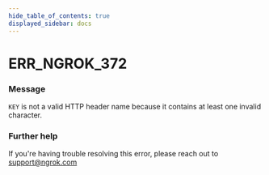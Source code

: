 ```yaml
---
hide_table_of_contents: true
displayed_sidebar: docs
---
```



# ERR_NGROK_372

### Message

`KEY` is not a valid HTTP header name because it contains at least one invalid character.

### Further help

If you're having trouble resolving this error, please reach out to [support@ngrok.com](mailto:support@ngrok.com?subject=Help%20with%20ERR_NGROK_372)

<ErrorDetails error="err_ngrok_372" />
